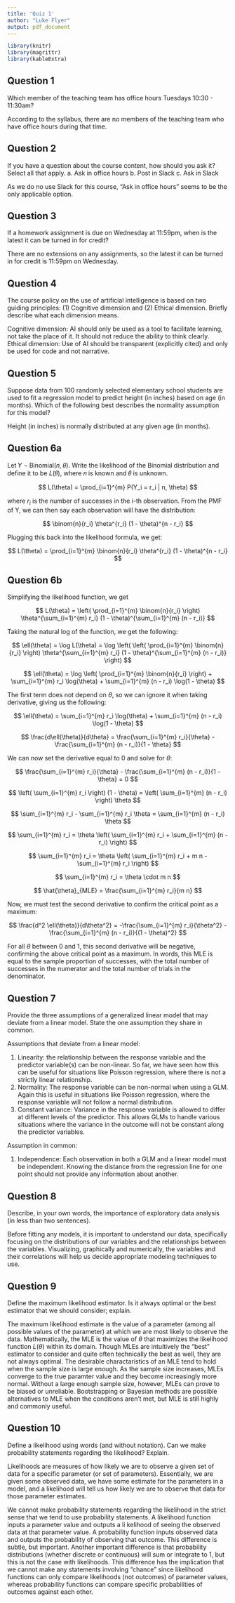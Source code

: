 ```yaml
---
title: 'Quiz 1'
author: "Luke Flyer"
output: pdf_document
---
```


```r

library(knitr)
library(magrittr)
library(kableExtra)
```

## Question 1

Which member of the teaching team has office hours Tuesdays 10:30 - 11:30am?

According to the syllabus, there are no members of the teaching team who have office hours during that time.

## Question 2

If you have a question about the course content, how should you ask it? Select all that apply. a. Ask in office hours b. Post in Slack c. Ask in Slack

As we do no use Slack for this course, "Ask in office hours" seems to be the only applicable option.

## Question 3

If a homework assignment is due on Wednesday at 11:59pm, when is the latest it can be turned in for credit?

There are no extensions on any assignments, so the latest it can be turned in for credit is 11:59pm on Wednesday.

## Question 4

The course policy on the use of artificial intelligence is based on two guiding principles: (1) Cognitive dimension and (2) Ethical dimension. Briefly describe what each dimension means.

Cognitive dimension: AI should only be used as a tool to facilitate learning, not take the place of it. It should not reduce the ability to think clearly. Ethical dimension: Use of AI should be transparent (explicitly cited) and only be used for code and not narrative.

## Question 5

Suppose data from 100 randomly selected elementary school students are used to fit a regression model to predict height (in inches) based on age (in months). Which of the following best describes the normality assumption for this model?

Height (in inches) is normally distributed at any given age (in months).

## Question 6a

Let 𝑌 ∼ Binomial(𝑛, 𝜃). Write the likelihood of the Binomial distribution and define it to be 𝐿(𝜃), where 𝑛 is known and 𝜃 is unknown.

$$
L(\theta) = \prod_{i=1}^{m} P(Y_i = r_i | n, \theta)
$$

where $r_i$ is the number of successes in the i-th observation. From the PMF of Y, we can then say each observation will have the distribution:

$$
\binom{n}{r_i} \theta^{r_i} (1 - \theta)^{n - r_i}
$$

Plugging this back into the likelihood formula, we get:

$$
L(\theta) = \prod_{i=1}^{m} \binom{n}{r_i} \theta^{r_i} (1 - \theta)^{n - r_i}
$$

## Question 6b

Simplifying the likelihood function, we get

$$
L(\theta) = \left( \prod_{i=1}^{m} \binom{n}{r_i} \right) \theta^{\sum_{i=1}^{m} r_i} (1 - \theta)^{\sum_{i=1}^{m} (n - r_i)}
$$

Taking the natural log of the function, we get the following:

$$
\ell(\theta) = \log L(\theta) = \log \left( \left( \prod_{i=1}^{m} \binom{n}{r_i} \right) \theta^{\sum_{i=1}^{m} r_i} (1 - \theta)^{\sum_{i=1}^{m} (n - r_i)} \right)
$$

$$
\ell(\theta) = \log \left( \prod_{i=1}^{m} \binom{n}{r_i} \right) + \sum_{i=1}^{m} r_i \log(\theta) + \sum_{i=1}^{m} (n - r_i) \log(1 - \theta)
$$

The first term does not depend on $\theta$, so we can ignore it when taking derivative, giving us the following:

$$
\ell(\theta) = \sum_{i=1}^{m} r_i \log(\theta) + \sum_{i=1}^{m} (n - r_i) \log(1 - \theta)
$$

$$
\frac{d\ell(\theta)}{d\theta} = \frac{\sum_{i=1}^{m} r_i}{\theta} - \frac{\sum_{i=1}^{m} (n - r_i)}{1 - \theta}
$$

We can now set the derivative equal to 0 and solve for $\theta$:

$$
\frac{\sum_{i=1}^{m} r_i}{\theta} - \frac{\sum_{i=1}^{m} (n - r_i)}{1 - \theta} = 0
$$

$$
\left( \sum_{i=1}^{m} r_i \right) (1 - \theta) = \left( \sum_{i=1}^{m} (n - r_i) \right) \theta
$$

$$
\sum_{i=1}^{m} r_i - \sum_{i=1}^{m} r_i \theta = \sum_{i=1}^{m} (n - r_i) \theta
$$

$$
\sum_{i=1}^{m} r_i = \theta \left( \sum_{i=1}^{m} r_i + \sum_{i=1}^{m} (n - r_i) \right)
$$

$$
\sum_{i=1}^{m} r_i = \theta \left( \sum_{i=1}^{m} r_i + m n - \sum_{i=1}^{m} r_i \right)
$$

$$
\sum_{i=1}^{m} r_i = \theta \cdot m n
$$

$$
\hat{\theta}_{MLE} = \frac{\sum_{i=1}^{m} r_i}{m n}
$$

Now, we must test the second derivative to confirm the critical point as a maximum:

$$
\frac{d^2 \ell(\theta)}{d\theta^2} = -\frac{\sum_{i=1}^{m} r_i}{\theta^2} - \frac{\sum_{i=1}^{m} (n - r_i)}{(1 - \theta)^2}
$$

For all $\theta$ between 0 and 1, this second derivative will be negative, confirming the above critical point as a maximum. In words, this MLE is equal to the sample proportion of successes, with the total number of successes in the numerator and the total number of trials in the denominator.

## Question 7

Provide the three assumptions of a generalized linear model that may deviate from a linear model. State the one assumption they share in common.

Assumptions that deviate from a linear model:

1.  Linearity: the relationship between the response variable and the predictor variable(s) can be non-linear. So far, we have seen how this can be useful for situations like Poisson regression, where there is not a strictly linear relationship.
2.  Normality: The response variable can be non-normal when using a GLM. Again this is useful in situations like Poisson regression, where the response variable will not follow a normal distribution.
3.  Constant variance: Variance in the response variable is allowed to differ at different levels of the predictor. This allows GLMs to handle various situations where the variance in the outcome will not be constant along the predictor variables.

Assumption in common:

1.  Independence: Each observation in both a GLM and a linear model must be independent. Knowing the distance from the regression line for one point should not provide any information about another.

## Question 8

Describe, in your own words, the importance of exploratory data analysis (in less than two sentences).

Before fitting any models, it is important to understand our data, specifically focusing on the distributions of our variables and the relationships between the variables. Visualizing, graphically and numerically, the variables and their correlations will help us decide appropriate modeling techniques to use.

## Question 9

Define the maximum likelihood estimator. Is it always optimal or the best estimator that we should consider; explain.

The maximum likelihood estimate is the value of a parameter (among all possible values of the parameter) at which we are most likely to observe the data. Mathematically, the MLE is the value of $\theta$ that maximizes the likelihood function $L(\theta)$ within its domain. Though MLEs are intuitively the "best" estimator to consider and quite often technically the best as well, they are not always optimal. The desirable charactaristics of an MLE tend to hold when the sample size is large enough. As the sample size increases, MLEs converge to the true paramter value and they become increasingly more normal. Without a large enough sample size, however, MLEs can prove to be biased or unreliable. Bootstrapping or Bayesian methods are possible alternatives to MLE when the conditions aren't met, but MLE is still highly and commonly useful.

## Question 10

Define a likelihood using words (and without notation). Can we make probability statements regarding the likelihood? Explain.

Likelihoods are measures of how likely we are to observe a given set of data for a specific parameter (or set of parameters). Essentially, we are given some observed data, we have some estimate for the parameters in a model, and a likelihood will tell us how likely we are to observe that data for those parameter estimates.

We cannot make probability statements regarding the likelihood in the strict sense that we tend to use probability statements. A likelihood function inputs a parameter value and outputs a li kelihood of seeing the observed data at that parameter value. A probability function inputs observed data and outputs the probability of observing that outcome. This difference is subtle, but important. Another important difference is that probability distributions (whether discrete or continuous) will sum or integrate to 1, but this is not the case with likelihoods. This difference has the implication that we cannot make any statements involving "chance" since likelihood functions can only compare likelihoods (not outcomes) of parameter values, whereas probability functions can compare specific probabilities of outcomes against each other.

